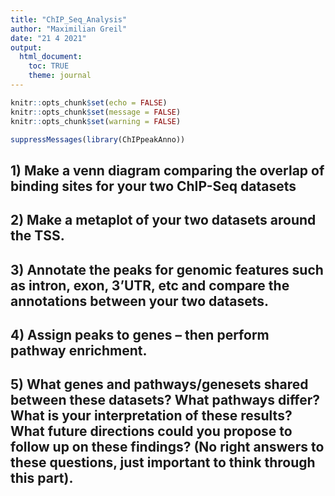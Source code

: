 ```yaml
---
title: "ChIP_Seq_Analysis"
author: "Maximilian Greil"
date: "21 4 2021"
output:
  html_document:
    toc: TRUE
    theme: journal
---
```


```r
knitr::opts_chunk$set(echo = FALSE)
knitr::opts_chunk$set(message = FALSE)
knitr::opts_chunk$set(warning = FALSE)
```

```r
suppressMessages(library(ChIPpeakAnno))
```

## 1) Make a venn diagram comparing the overlap of binding sites for your two ChIP-Seq datasets

## 2) Make a metaplot of your two datasets around the TSS.

## 3) Annotate the peaks for genomic features such as intron, exon, 3’UTR, etc and compare the annotations between your two datasets.

## 4) Assign peaks to genes – then perform pathway enrichment.

## 5) What genes and pathways/genesets shared between these datasets? What pathways differ? What is your interpretation of these results? What future directions could you propose to follow up on these findings? (No right answers to these questions, just important to think through this part).
